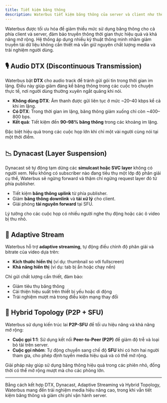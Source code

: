 ```yaml
---
title: Tiết kiệm băng thông
description: Waterbus tiết kiệm băng thông của server và client như thế nào?
---
```


Waterbus được tối ưu hóa để giảm thiểu mức sử dụng băng thông cho cả phía client và server, đảm bảo truyền thông thời gian thực hiệu quả và khả năng mở rộng. Hệ thống áp dụng nhiều kỹ thuật thông minh nhằm giảm truyền tải dữ liệu không cần thiết mà vẫn giữ nguyên chất lượng media và trải nghiệm người dùng.

## 🎙️ Audio DTX (Discontinuous Transmission)

Waterbus bật **DTX** cho audio track để tránh gửi gói tin trong thời gian im lặng. Điều này giúp giảm đáng kể băng thông trong các cuộc trò chuyện thực tế, nơi người dùng thường xuyên ngắt quãng khi nói.

- **Không dùng DTX**: Âm thanh được gửi liên tục ở mức ~20–40 kbps kể cả khi im lặng.
- **Có DTX**: Trong thời gian im lặng, băng thông giảm xuống chỉ còn ~400–800 bps.
- **Kết quả**: Tiết kiệm đến **90–98% băng thông** trong các khoảng im lặng.

Đặc biệt hiệu quả trong các cuộc họp lớn khi chỉ một vài người cùng nói tại một thời điểm.

## 📉 Dynacast (Layer Suspension)

Dynacast sẽ tự động tạm dừng các **simulcast hoặc SVC layer** không có người xem. Nếu không có subscriber nào đang tiêu thụ một lớp độ phân giải cụ thể, Waterbus sẽ ngừng forward và thậm chí ngừng request layer đó từ phía publisher.

- Tiết kiệm **băng thông uplink** từ phía publisher.
- Giảm **băng thông downlink** và **tải xử lý** cho client.
- Giải phóng **tài nguyên forward** tại SFU.

Lý tưởng cho các cuộc họp có nhiều người nghe thụ động hoặc các ô video bị thu nhỏ.

## 🧠 Adaptive Stream

Waterbus hỗ trợ **adaptive streaming**, tự động điều chỉnh độ phân giải và bitrate của video dựa trên:

- **Kích thước hiển thị** (ví dụ: thumbnail so với fullscreen)
- **Khả năng hiển thị** (ví dụ: tab bị ẩn hoặc chạy nền)

Chỉ gửi chất lượng cần thiết, đảm bảo:

- Giảm tiêu thụ băng thông
- Cải thiện hiệu suất trên thiết bị yếu hoặc di động
- Trải nghiệm mượt mà trong điều kiện mạng thay đổi

## 🔄 Hybrid Topology (P2P + SFU)

Waterbus sử dụng kiến trúc lai **P2P-SFU** để tối ưu hiệu năng và khả năng mở rộng:

- **Cuộc gọi 1:1**: Sử dụng kết nối **Peer-to-Peer (P2P)** để giảm độ trễ và loại bỏ tải trên server.
- **Cuộc gọi nhóm**: Tự động chuyển sang chế độ **SFU** khi có hơn hai người tham gia, cho phép định tuyến media hiệu quả và có thể mở rộng.

Giải pháp này giúp sử dụng băng thông hiệu quả trong các phiên nhỏ, đồng thời có thể mở rộng mượt mà cho các phòng lớn.

---

Bằng cách kết hợp DTX, Dynacast, Adaptive Streaming và Hybrid Topology, Waterbus mang đến trải nghiệm media hiệu năng cao, trong khi vẫn tiết kiệm băng thông và giảm chi phí vận hành server.
